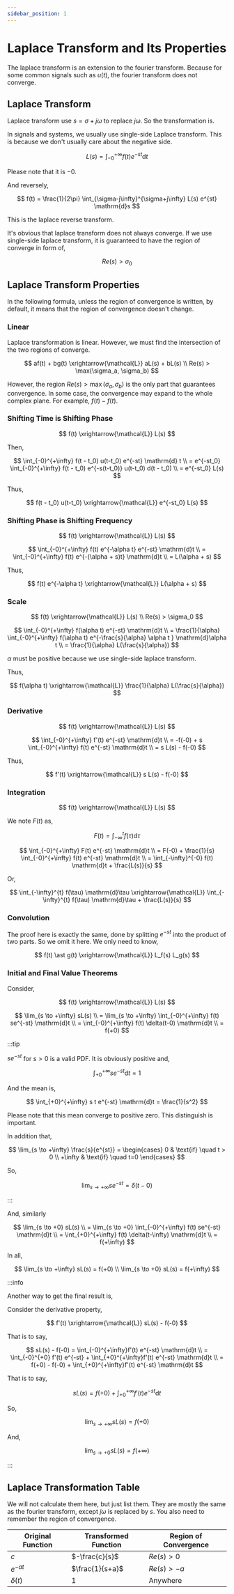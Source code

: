```yaml
---
sidebar_position: 1
---
```


# Laplace Transform and Its Properties

The laplace transform is an extension to the fourier transform. Because for some common signals such as $u(t)$, the fourier transform does not converge.

## Laplace Transform

Laplace transform use $s = \sigma + j\omega$ to replace $j\omega$. So the transformation is.

In signals and systems, we usually use single-side Laplace transform. This is because we don't usually care about the negative side.

$$
L(s) = \int_{-0}^{+\infty} f(t) e^{-st} \mathrm{d}t
$$

Please note that it is $-0$.

And reversely,

$$
f(t) = \frac{1}{2\pi} \int_{\sigma-j\infty}^{\sigma+j\infty} L(s) e^{st} \mathrm{d}s
$$

This is the laplace reverse transform.

It's obvious that laplace transform does not always converge. If we use single-side laplace transform, it is guaranteed to have the region of converge in form of,

$$
Re(s) > \sigma_0
$$

## Laplace Transform Properties

In the following formula, unless the region of convergence is written, by default, it means that the region of convergence doesn't change.

### Linear

Laplace transformation is linear. However, we must find the intersection of the two regions of converge.

$$
af(t) + bg(t) \xrightarrow{\mathcal{L}} aL(s) + bL(s) \\
Re(s) > \max(\sigma_a, \sigma_b)
$$

However, the region $Re(s) > \max(\sigma_a, \sigma_b)$ is the only part that guarantees convergence. In some case, the convergence may expand to the whole complex plane. For example, $f(t) - f(t)$.

### Shifting Time is Shifting Phase

$$
f(t) \xrightarrow{\mathcal{L}} L(s)
$$

Then,

$$
\int_{-0}^{+\infty} f(t - t_0) u(t-t_0) e^{-st} \mathrm{d} t \\
= e^{-st_0} \int_{-0}^{+\infty} f(t - t_0) e^{-s(t-t_0)} u(t-t_0) d(t - t_0) \\
= e^{-st_0} L(s)
$$

Thus,

$$
f(t - t_0) u(t-t_0) \xrightarrow{\mathcal{L}} e^{-st_0} L(s)
$$

### Shifting Phase is Shifting Frequency

$$
f(t) \xrightarrow{\mathcal{L}} L(s)
$$

$$
\int_{-0}^{+\infty} f(t) e^{-\alpha t} e^{-st} \mathrm{d}t \\
= \int_{-0}^{+\infty} f(t) e^{-(\alpha + s)t} \mathrm{d}t \\
= L(\alpha + s)
$$

Thus,

$$
f(t) e^{-\alpha t} \xrightarrow{\mathcal{L}} L(\alpha + s)
$$

### Scale

$$
f(t) \xrightarrow{\mathcal{L}} L(s) \\
Re(s) > \sigma_0
$$

$$
\int_{-0}^{+\infty} f(\alpha t) e^{-st} \mathrm{d}t \\
= \frac{1}{\alpha} \int_{-0}^{+\infty} f(\alpha t) e^{-\frac{s}{\alpha} \alpha t } \mathrm{d}\alpha t \\
= \frac{1}{\alpha} L(\frac{s}{\alpha})
$$

$\alpha$ must be positive because we use single-side laplace transform.

Thus,

$$
f(\alpha t) \xrightarrow{\mathcal{L}} \frac{1}{\alpha} L(\frac{s}{\alpha})
$$

### Derivative

$$
f(t) \xrightarrow{\mathcal{L}} L(s)
$$

$$
\int_{-0}^{+\infty} f'(t) e^{-st} \mathrm{d}t \\
= -f(-0) + s \int_{-0}^{+\infty} f(t) e^{-st} \mathrm{d}t \\
= s L(s) - f(-0)
$$

Thus,

$$
f'(t) \xrightarrow{\mathcal{L}} s L(s) - f(-0)
$$

### Integration

$$
f(t) \xrightarrow{\mathcal{L}} L(s)
$$

We note $F(t)$ as,

$$
F(t) = \int_{-\infty}^{t} f(\tau) \mathrm{d}\tau
$$

$$
\int_{-0}^{+\infty} F(t) e^{-st} \mathrm{d}t \\
= F(-0) + \frac{1}{s} \int_{-0}^{+\infty} f(t) e^{-st} \mathrm{d}t \\
= \int_{-\infty}^{-0} f(t) \mathrm{d}t + \frac{L(s)}{s}
$$

Or,

$$
\int_{-\infty}^{t} f(\tau) \mathrm{d}\tau \xrightarrow{\mathcal{L}} \int_{-\infty}^{t} f(\tau) \mathrm{d}\tau + \frac{L(s)}{s}
$$

### Convolution

The proof here is exactly the same, done by splitting $e^{-st}$ into the product of two parts. So we omit it here. We only need to know,

$$
f(t) \ast g(t) \xrightarrow{\mathcal{L}} L_f(s) L_g(s)
$$

### Initial and Final Value Theorems

Consider,

$$
f(t) \xrightarrow{\mathcal{L}} L(s)
$$

$$
\lim_{s \to +\infty} sL(s) \\
= \lim_{s \to +\infty} \int_{-0}^{+\infty} f(t) se^{-st} \mathrm{d}t \\
= \int_{-0}^{+\infty} f(t) \delta(t-0) \mathrm{d}t \\
= f(+0)
$$

:::tip

$se^{-st}$ for $s > 0$ is a valid PDF. It is obviously positive and,

$$
\int_{+0}^{+\infty} se^{-st} \mathrm{d}t = 1
$$

And the mean is,

$$
\int_{+0}^{+\infty} s t e^{-st} \mathrm{d}t = \frac{1}{s^2}
$$

Please note that this mean converge to positive zero. This distinguish is important.

In addition that,

$$
\lim_{s \to +\infty} \frac{s}{e^{st}} = \begin{cases}
0 & \text{if} \quad t > 0 \\
+\infty & \text{if} \quad t=0
\end{cases}
$$

So,

$$
\lim_{s \to +\infty}se^{-st} = \delta(t-0)
$$

:::

And, similarly

$$
\lim_{s \to +0} sL(s) \\
= \lim_{s \to +0} \int_{-0}^{+\infty} f(t) se^{-st} \mathrm{d}t \\
= \int_{+0}^{+\infty} f(t) \delta(t-\infty) \mathrm{d}t \\
= f(+\infty)
$$

In all,

$$
\lim_{s \to +\infty} sL(s) = f(+0) \\
\lim_{s \to +0} sL(s) = f(+\infty)
$$

:::info

Another way to get the final result is,

Consider the derivative property,

$$
f'(t) \xrightarrow{\mathcal{L}} sL(s) - f(-0)
$$

That is to say,

$$
sL(s) - f(-0) = \int_{-0}^{+\infty}f'(t) e^{-st} \mathrm{d}t \\
= \int_{-0}^{+0} f'(t) e^{-st} + \int_{+0}^{+\infty}f'(t) e^{-st} \mathrm{d}t \\
= f(+0) - f(-0) + \int_{+0}^{+\infty}f'(t) e^{-st} \mathrm{d}t 
$$

That is to say,

$$
sL(s) = f(+0) + \int_{+0}^{+\infty}f'(t) e^{-st} \mathrm{d}t
$$

So,

$$
\lim_{s \to +\infty} sL(s) = f(+0)
$$

And,

$$
\lim_{s \to +0} sL(s) = f(+\infty)
$$

:::

## Laplace Transformation Table

We will not calculate them here, but just list them. They are mostly the same as the fourier transform, except $j\omega$ is replaced by $s$. You also need to remember the region of convergence.

| Original Function | Transformed Function | Region of Convergence |
| --- | --- | --- |
| $c$ | $-\frac{c}{s}$ | $Re(s)>0$ |
| $e^{-at}$ | $\frac{1}{s+a}$ | $Re(s) > -a$ |
| $\delta(t)$ | $1$ | Anywhere |
